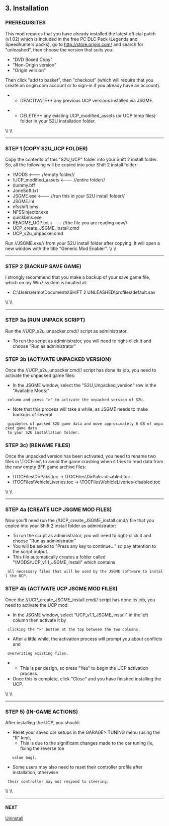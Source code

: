 == 3. Installation ==

=== PREREQUISITES ===

This mod requires that you have already installed the latest official patch (v1.02) which is included in the free PC DLC Pack (Legends and Speedhunters packs), go to http://store.origin.com/ and search for "unleashed", then choose the version that suits you:

* "DVD Boxed Copy"
* "Non-Origin version"
* "Origin version"

Then click "add to basket", then "checkout" (which will require that you create an origin.com account or to sign-in if you already have an account). 

**DEACTIVATE** any previous UCP versions installed via JSGME.

**DELETE** any existing UCP_modified_assets (or UCP temp files) folder in your S2U installation folder.
\\
\\
----
=== STEP 1 (COPY S2U_UCP FOLDER) ===

Copy the contents of this "S2U_UCP" folder into your Shift 2 install folder. So, all the following will be copied into your Shift 2 install folder:

* \MODS <--- //empty folder//
* \UCP_modified_assets 	<--- //entire folder//
*  dummy.bff
*  JoneSoft.txt
*  JSGME.exe <--- //run this in your S2U install folder//
*  JSGME.ini
*  nfsshift.bms
*  NFSSInjector.exe
*  quickbms.exe
*  README_UCP.txt <--- //the file you are reading now//
*  UCP_create_JSGME_install.cmd
*  UCP_s2u_unpacker.cmd
		
Run //JSGME.exe// from your S2U install folder after copying. It will open a new window with the title "Generic Mod Enabler".
\\
\\
----
=== STEP 2 (BACKUP SAVE GAME) ===

I strongly recommend that you make a backup of your save game file, which on my Win7 system is located at:

* C:\Users\ermo\Documents\SHIFT 2 UNLEASHED\profiles\default.sav
\\
\\
----
=== STEP 3a (RUN UNPACK SCRIPT) ===

Run the //UCP_s2u_unpacker.cmd// script as administrator.

* To run the script as administrator, you will need to right-click it and choose "Run as administrator"

=== STEP 3b (ACTIVATE UNPACKED VERSION) ===

Once the //UCP_s2u_unpacker.cmd// script has done its job, you need to activate the unpacked game files:

* In the JSGME window, select the "S2U_Unpacked_version" row in the "Available Mods:"
  column and press ">" to activate the unpacked version of S2U.
* Note that this process will take a while, as JSGME needs to make backups of several
  gigabytes of packed S2U game data and move approximately 6 GB of unpacked game data
  to your S2U installation folder.

=== STEP 3c) (RENAME FILES) ===

Once the unpacked version has been activated, you need to rename two files in \TOCFiles\ to avoid the game crashing when it tries to read data from the now empty BFF game archive files:

* \TOCFiles\DirPaks.toc -> \TOCFiles\DirPaks-disabled.toc
* \TOCFiles\VehicleLiveries.toc -> \TOCFiles\VehicleLiveries-disabled.toc
\\
\\
----
=== STEP 4a (CREATE UCP JSGME MOD FILES) ===

Now you'll need run the //UCP_create_JSGME_install.cmd// file that you copied into your Shift 2 install folder as administrator:

* To run the script as administrator, you will need to right-click it and choose "Run as administrator"
* You will be asked to "Press any key to continue..." so pay attention to the script output.
* This file automatically creates a folder called "\MODS\UCP_v1.1_JSGME_install" which contains
  all necessary files that will be used by the JSGME software to install the UCP. 

=== STEP 4b (ACTIVATE UCP JSGME MOD FILES) ===

Once the //UCP_create_JSGME_install.cmd// script has done its job, you need to activate the UCP mod:

* In the JSGME window, select "UCP_v1.1_JSGME_install" in the left column then activate it by
  clicking the ">" button at the top between the two columns.
* After a little while, the activation process will prompt you about conflicts and
  overwriting existing files.
**  This is per design, so press "Yes" to begin the UCP activation process.
* Once this is complete, click "Close" and you have finished installing the UCP.
\\
\\
----
=== STEP 5) (IN-GAME ACTIONS) ===

After installing the UCP, you should:

* Reset your saved car setups in the GARAGE> TUNING menu (using the "R" key),
**  This is due to the significant changes made to the car tuning (ie, fixing the reverse toe
    value bug). 
* Some users may also need to reset their controller profile after installation, otherwise
  their controller may not respond to steering.
\\
\\
----
==== NEXT ====
[[Uninstall]]